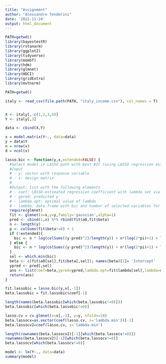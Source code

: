 ```yaml
---
title: "Assignment"
author: "Alessandro Tenderini"
date: '2022-11-24'
output: html_document
---
```


```r
PATH=getwd()
library(bayestestR)
library(rstanarm)
library(ggplot2)
library(tidyverse)
library(mombf)
library(hdm)
library(glmnet)
library(HDCI)
library(gridExtra)
library(mvtnorm)

```
```r
PATH=getwd()

italy <- read_csv(file.path(PATH, "italy_income.csv"), col_names = T)


X <- italy[,-c(1,2,3,4)]
Y <- italy[,3]

data <- cbind(X,Y)

x = model.matrix(Y~., data=data)
y = data$Y
n = nrow(x)
d = ncol(x)

```


```r
lasso.bic <- function(y,x,extended=FALSE) {
  #Select model in LASSO path with best BIC (using LASSO regression estimates)
  #Input
  # - y: vector with response variable
  # - x: design matrix
  #
  #Output: list with the following elements
  # - coef: LASSO-estimated regression coefficient with lambda set via BIC
  # - ypred: predicted y
  # - lambda.opt: optimal value of lambda
  # - lambda: data.frame with bic and number of selected variables for each value of lambda
  require(glmnet)
  fit <- glmnet(x=x,y=y,family='gaussian',alpha=1)
  pred <- cbind(1,x) %*% rbind(fit$a0,fit$beta)
  n <- length(y)
  p <- colSums(fit$beta!=0) + 1
  if (!extended){
    bic <- n * log(colSums((y-pred)^2)/length(y)) + n*(log(2*pi)+1) + log(n)*p 
  } else {
    bic <- n * log(colSums((y-pred)^2)/length(y)) + n*(log(2*pi)+1) + log(n)*p + 2*log(choose(ncol(x),p))
  }
  sel <- which.min(bic)
  beta <- c(fit$a0[sel],fit$beta[,sel]); names(beta)[1]= 'Intercept'
  ypred <- pred[,sel]
  ans <- list(coef=beta,ypred=ypred,lambda.opt=fit$lambda[sel],lambda=data.frame(lambda=fit$lambda,bic=bic,nvars=p))
  return(ans)
}
```


```r

fit.lassobic = lasso.bic(y,x[,-1]) 
beta.lassobic = fit.lassobic$coef[-1]

length(names(beta.lassobic[which(beta.lassobic!=0)]))
beta.lassobic[which(beta.lassobic!=0)]
```

```r
lasso.cv = cv.glmnet(x=x[,-1], y=y, nfolds=10)
beta.lassocv=as.vector(coef(lasso.cv, s='lambda.min'))[-1]
beta.lassocv2=coef(lasso.cv, s='lambda.min')

length(rownames(beta.lassocv2)[-1][which(beta.lassocv!=0)])
rownames(beta.lassocv2)[-1][which(beta.lassocv!=0)]
beta.lassocv[which(beta.lassocv!=0)]
```

```r
model <- lm(Y~., data=data)
summary(model)
```

